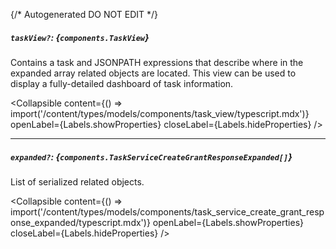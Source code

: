 {/* Autogenerated DO NOT EDIT  */}

##### `taskView?`: *{`components.TaskView`}*
Contains a task and JSONPATH expressions that describe where in the expanded array related objects are located. This view can be used to display a fully\-detailed dashboard of task information.

<Collapsible content={() => import('/content/types/models/components/task_view/typescript.mdx')} openLabel={Labels.showProperties} closeLabel={Labels.hideProperties} />


---
##### `expanded?`: *{`components.TaskServiceCreateGrantResponseExpanded[]`}*
List of serialized related objects.

<Collapsible content={() => import('/content/types/models/components/task_service_create_grant_response_expanded/typescript.mdx')} openLabel={Labels.showProperties} closeLabel={Labels.hideProperties} />



